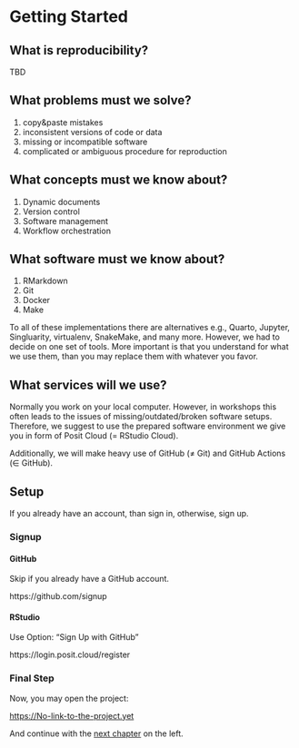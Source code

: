# Getting Started {-}

## What is reproducibility? {-}

TBD

## What problems must we solve? {-}

1. copy&paste mistakes
2. inconsistent versions of code or data
3. missing or incompatible software
4. complicated or ambiguous procedure for reproduction

## What concepts must we know about? {-}

1. Dynamic documents
2. Version control
3. Software management
4. Workflow orchestration

## What software must we know about? {-}

1. RMarkdown
2. Git
3. Docker
4. Make

To all of these implementations there are alternatives e.g., Quarto, Jupyter, Singluarity, virtualenv, SnakeMake, and many more.
However, we had to decide on one set of tools.
More important is that you understand for what we use them, than you may replace them with whatever you favor.

## What services will we use? {-}

Normally you work on your local computer.
However, in workshops this often leads to the issues of missing/outdated/broken software setups.
Therefore, we suggest to use the prepared software environment we give you in form of Posit Cloud (= RStudio Cloud).

Additionally, we will make heavy use of GitHub (≠ Git) and
GitHub Actions (∈ GitHub).

## Setup {-}

If you already have an account, than sign in, otherwise, sign up.

### Signup

#### GitHub

Skip if you already have a GitHub account.

https://github.com/signup

#### RStudio

Use Option: “Sign Up with GitHub”

https://login.posit.cloud/register

### Final Step {-}

Now, you may open the project:

<https://No-link-to-the-project.yet>

And continue with the [next chapter](./dynamic-documents.html) on the left.
